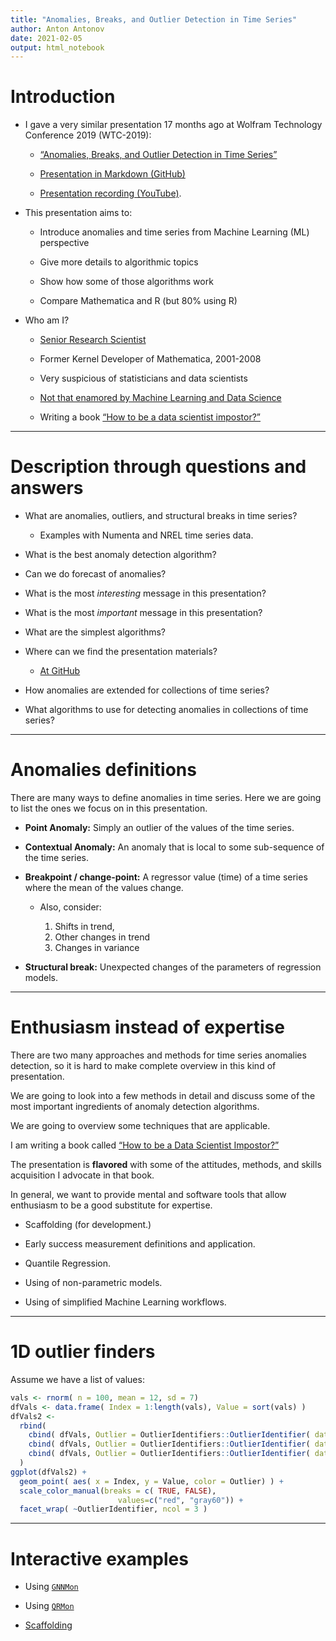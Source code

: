 ```yaml
---
title: "Anomalies, Breaks, and Outlier Detection in Time Series"
author: Anton Antonov
date: 2021-02-05
output: html_notebook
---
```


<style type="text/css">
.main-container {
  max-width: 1800px;
  margin-left: auto;
  margin-right: auto;
}
</style>


# Introduction

- I gave a very similar presentation 17 months ago at Wolfram Technology Conference 2019 (WTC-2019):
  
  - ["Anomalies, Breaks, and Outlier Detection in Time Series"](https://github.com/antononcube/SimplifiedMachineLearningWorkflows-book/tree/master/Presentations/WTC-2019)
  
  - [Presentation in Markdown (GitHub)](https://github.com/antononcube/SimplifiedMachineLearningWorkflows-book/blob/master/Presentations/WTC-2019/Anomalies-breaks-and-outliers-detection-in-time-series.md)
  
  - [Presentation recording (YouTube)](https://www.youtube.com/watch?v=h_fLb6YU87c).
  
- This presentation aims to:
 
  - Introduce anomalies and time series from Machine Learning (ML) perspective
  
  - Give more details to algorithmic topics
  
  - Show how some of those algorithms work 
  
  - Compare Mathematica and R (but 80% using R)
  
- Who am I?

  - [Senior Research Scientist](https://github.com/antononcube)
  
  - Former Kernel Developer of Mathematica, 2001-2008
  
  - Very suspicious of statisticians and data scientists
  
  - [Not that enamored by Machine Learning and Data Science](https://mathematicaforprediction.wordpress.com/2018/02/21/applying-artificial-intelligence-and-machine-learning-to-finance-and-technology/)
  
  - Writing a book ["How to be a data scientist impostor?"](https://github.com/antononcube/HowToBeADataScientistImpostor-book)
  
-----

# Description through questions and answers

- What are anomalies, outliers, and structural breaks in time series?
 
  - Examples with Numenta and NREL time series data.

- What is the best anomaly detection algorithm?

- Can we do forecast of anomalies?

- What is the most *interesting* message in this presentation?

- What is the most *important* message in this presentation?

- What are the simplest algorithms?

- Where can we find the presentation materials? 

  - [At GitHub](https://github.com/antononcube/SimplifiedMachineLearningWorkflows-book/tree/master/R/ChampaignUrbanaDataScienceUserGroup-Meetup-February-2021)

- How anomalies are extended for collections of time series?

- What algorithms to use for detecting anomalies in collections of time series?

-----

# Anomalies definitions

There are many ways to define anomalies in time series. 
Here we are going to list the ones we focus on in this presentation.

- **Point Anomaly:** Simply an outlier of the values of the time series.

- **Contextual Anomaly:** An anomaly that is local to some sub-sequence of the time series.

- **Breakpoint / change-point:** A regressor value (time) of a time series where the mean of the values change.
  
   - Also, consider:
      
      1. Shifts in trend, 
      2. Other changes in trend
      3. Changes in variance

- **Structural break:** Unexpected changes of the parameters of regression models.


-----

# Enthusiasm instead of expertise

There are two many approaches and methods for time series anomalies detection, so it is hard to make complete overview in this kind of presentation.

We are going to look into a few methods in detail and discuss some of the most important ingredients of anomaly detection algorithms.

We are going to overview some techniques that are applicable.

I am writing a book called ["How to be a Data Scientist Impostor?"](https://github.com/antononcube/HowToBeADataScientistImpostor-book)

The presentation is **flavored** with some of the attitudes, methods, and skills acquisition I advocate in that book. 

In general, we want to provide mental and software tools that allow enthusiasm to be a good substitute for expertise.

- Scaffolding (for development.)

- Early success measurement definitions and application.

- Quantile Regression.

- Using of non-parametric models.

- Using of simplified Machine Learning workflows.


-----

# 1D outlier finders

Assume we have a list of values: 

```r
vals <- rnorm( n = 100, mean = 12, sd = 7)
dfVals <- data.frame( Index = 1:length(vals), Value = sort(vals) )
dfVals2 <- 
  rbind(
    cbind( dfVals, Outlier = OutlierIdentifiers::OutlierIdentifier( data = dfVals$Value, identifier = HampelIdentifierParameters ), OutlierIdentifier = "HampelIdentifierParameters" ),
    cbind( dfVals, Outlier = OutlierIdentifiers::OutlierIdentifier( data = dfVals$Value, identifier = SPLUSQuartileIdentifierParameters), OutlierIdentifier = "SPLUSQuartileIdentifierParameters" ),
    cbind( dfVals, Outlier = OutlierIdentifiers::OutlierIdentifier( data = dfVals$Value, identifier = QuartileIdentifierParameters ), OutlierIdentifier = "QuartileIdentifierParameters" )
  )
ggplot(dfVals2) +
  geom_point( aes( x = Index, y = Value, color = Outlier) ) +
  scale_color_manual(breaks = c( TRUE, FALSE),
                        values=c("red", "gray60")) +
  facet_wrap( ~OutlierIdentifier, ncol = 3 )
```

-----

# Interactive examples

- Using [`GNNMon`](https://antononcube.shinyapps.io/GNNMonTimeSeriesAnomaliesDetection/)

- Using [`QRMon`](https://antononcube.shinyapps.io/QRMonAnomaliesDetection/)

- [Scaffolding](https://htmlpreview.github.io/?https://github.com/antononcube/SimplifiedMachineLearningWorkflows-book/blob/master/R/ChampaignUrbanaDataScienceUserGroup-Meetup-February-2021/notebooks/Scaffolding-examples.nb.html)

